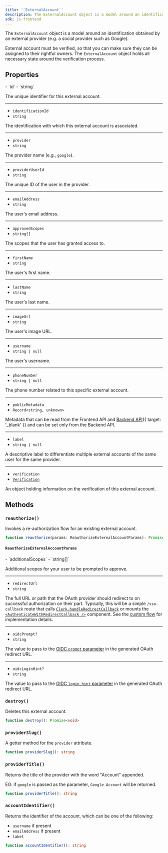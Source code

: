 ```yaml
---
title: '`ExternalAccount`'
description: The ExternalAccount object is a model around an identification obtained by an external provider (e.g. a social provider such as Google).
sdk: js-frontend
---
```


The `ExternalAccount` object is a model around an identification obtained by an external provider (e.g. a social provider such as Google).

External account must be verified, so that you can make sure they can be assigned to their rightful owners. The `ExternalAccount` object holds all necessary state around the verification process.

## Properties

<Properties>
  - `id`
  - `string`

  The unique identifier for this external account.

  ---

  - `identificationId`
  - `string`

  The identification with which this external account is associated.

  ---

  - `provider`
  - `string`

  The provider name (e.g., `google`).

  ---

  - `providerUserId`
  - `string`

  The unique ID of the user in the provider.

  ---

  - `emailAddress`
  - `string`

  The user's email address.

  ---

  - `approvedScopes`
  - `string[]`

  The scopes that the user has granted access to.

  ---

  - `firstName`
  - `string`

  The user's first name.

  ---

  - `lastName`
  - `string`

  The user's last name.

  ---

  - `imageUrl`
  - `string`

  The user's image URL.

  ---

  - `username`
  - `string | null`

  The user's username.

  ---

  - `phoneNumber`
  - `string | null`

  The phone number related to this specific external account.

  ---

  - `publicMetadata`
  - `Record<string, unknown>`

  Metadata that can be read from the Frontend API and [Backend API](/docs/reference/backend-api){{ target: '_blank' }} and can be set only from the Backend API.

  ---

  - `label`
  - `string | null`

  A descriptive label to differentiate multiple external accounts of the same user for the same provider.

  ---

  - `verification`
  - [`Verification`](/docs/references/javascript/types/verification)

  An object holding information on the verification of this external account.
</Properties>

## Methods

### `reauthorize()`

Invokes a re-authorization flow for an existing external account.

```typescript
function reauthorize(params: ReauthorizeExternalAccountParams): Promise<ExternalAccount>
```

#### `ReauthorizeExternalAccountParams`

<Properties>
  - `additionalScopes`
  - `string[]`

  Additional scopes for your user to be prompted to approve.

  ---

  - `redirectUrl`
  - `string`

  The full URL or path that the OAuth provider should redirect to on successful authorization on their part. Typically, this will be a simple `/sso-callback` route that calls [`Clerk.handleRedirectCallback`](/docs/references/javascript/clerk#handle-redirect-callback) or mounts the [`<AuthenticateWithRedirectCallback />`](/docs/references/general/components/control/authenticate-with-redirect-callback) component. See the [custom flow](/docs/custom-flows/oauth-connections) for implementation details.

  ---

  - `oidcPrompt?`
  - `string`

  The value to pass to the [OIDC `prompt` parameter](https://openid.net/specs/openid-connect-core-1_0.html#:~:text=prompt,reauthentication%20and%20consent.) in the generated OAuth redirect URL.

  ---

  - `oidcLoginHint?`
  - `string`

  The value to pass to the [OIDC `login_hint` parameter](https://openid.net/specs/openid-connect-core-1_0.html#:~:text=login_hint,in%20\(if%20necessary\).) in the generated OAuth redirect URL.
</Properties>

### `destroy()`

Deletes this external account.

```typescript
function destroy(): Promise<void>
```

### `providerSlug()`

A getter method for the `provider` attribute.

```typescript
function providerSlug(): string
```

### `providerTitle()`

Returns the title of the provider with the word "Account" appended.

EG: if `google` is passed as the parameter, `Google Account` will be returned.

```typescript
function providerTitle(): string
```

### `accountIdentifier()`

Returns the identifier of the account, which can be one of the following:

- `username` if present
- `emailAddress` if present
- `label`

```typescript
function accountIdentifier(): string
```
